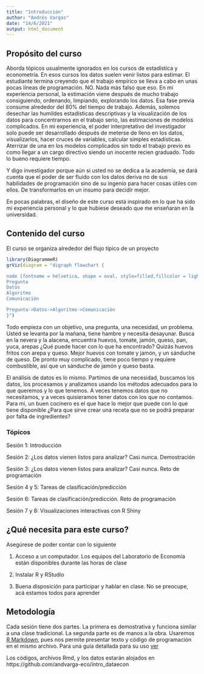 ```yaml
---
title: "Introducción"
author: "Andrés Vargas"
date: "14/6/2021"
output: html_document
---
```


## Propósito del curso

Aborda tópicos usualmente ignorados en los cursos de estadística y econometría. En esos cursos los datos suelen venir listos para estimar. El estudiante termina creyendo que el trabajo empírico se lleva a cabo en unas pocas líneas de programación. NO. Nada más falso que eso. En mi experiencia personal, la estimación viene después de mucho trabajo consiguiendo, ordenando, limpiando, explorando los datos. Esa fase previa consume alrededor del 80% del tiempo de trabajo. Además, solemos desechar las humildes estadísticas descriptivas y la visualización de los datos para concentrarnos en el trabajo serio, las estimaciones de modelos complicados. En mi experiencia, el poder interpretativo del investigador solo puede ser desarrollado después de meterse de lleno en los datos, visualizarlos, hacer cruces de variables, calcular simples estadísticas. Aterrizar de una en los modelos complicados sin todo el trabajo previo es como llegar a un cargo directivo siendo un inocente recien graduado. Todo lo bueno requiere tiempo. 

Y digo investigador porque aún si usted no se dedica a la academía, se dará cuenta que el poder de ser fluido con los datos deriva no de sus habilidades de programación sino de su ingenio para hacer cosas útiles con ellos. De transformarlos en un insumo para decidir mejor. 

En pocas palabras, el diseño de este curso está inspirado en lo que ha sido mi experiencia personal y lo que hubiese deseado que me enseñaran en la universidad. 


## Contenido del curso

El curso se organiza alrededor del flujo típico de un proyecto

```r
library(DiagrammeR)
grViz(diagram = "digraph flowchart {

node [fontname = helvetica, shape = oval, style=filled,fillcolor = lightblue, color=lightblue]
Pregunta
Datos
Algoritmo
Comunicación

Pregunta->Datos->Algoritmo->Comunicación
}")
```

Todo empieza con un objetivo, una pregunta, una necesidad, un problema. Usted se levanta por la mañana, tiene hambre y necesita desayunar. Busca en la nevera y la alacena, encuentra huevos, tomate, jamón, queso, pan, yuca, arepas ¿Qué puede hacer con lo que ha encontrado? Quizás huevos fritos con arepa y queso.  Mejor huevos con tomate y jamón, y un sánduche de queso. De pronto muy complicado, tiene poco tiempo y requiere combustible, así que un sánduche de jamón y queso basta. 

El análisis de datos es lo mismo. Partimos de una necesidad, buscamos los datos, los procesamos y analizamos usando los métodos adecuados para lo que queremos y lo que tenemos. A veces tenemos datos que no necesitamos, y a veces quisieramos tener datos con los que no contamos. Para mi, un buen cocinero es el que hace lo mejor que puede con lo que tiene disponible ¿Para que sirve crear una receta que no se podrá preparar por falta de ingredientes?


### Tópicos

Sesión 1: Introducción

Sesión 2: ¿Los datos vienen listos para analizar? Casi nunca. Demostración

Sesión 3: ¿Los datos vienen listos para analizar? Casi nunca. Reto de programación

Sesión 4 y 5: Tareas de clasificación/predicción

Sesión 6: Tareas de clasificación/predicción. Reto de programación

Sesión 7 y 8: Visualizaciones interactivas con R Shiny


## ¿Qué necesita para este curso?

Asegúrese de poder contar con lo siguiente

1. Acceso a un computador. Los equipos del Laboratorio de Economía están disponibles durante las horas de clase

2. Instalar R y RStudio

3. Buena disposición para participar y hablar en clase. No se preocupe, acá estamos todos para aprender


## Metodología

Cada sesión tiene dos partes. La primera es demostrativa y funciona similar a una clase tradicional. La segunda parte es de manos a la obra. Usaremos [R Markdown](https://rmarkdown.rstudio.com/), pues nos permite presentar texto y código de programación en el mismo archivo. Para una guía detallada para su uso [ver](https://bookdown.org/yihui/rmarkdown/)

Los códigos, archivos Rmd, y los datos estarán alojados en https://github.com/andvarga-eco/intro_dataecon


